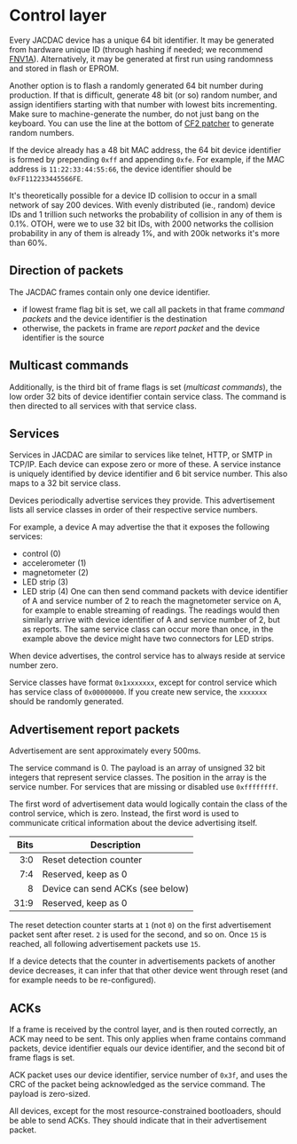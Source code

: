# Control layer

Every JACDAC device has a unique 64 bit identifier.
It may be generated from hardware unique ID (through hashing if needed;
we recommend [FNV1A](https://tools.ietf.org/html/draft-eastlake-fnv-14#section-3)).
Alternatively, it may be generated at first run using randomness and stored in flash or EPROM.

Another option is to flash a randomly generated 64 bit number during production.
If that is difficult, generate 48 bit (or so) random number, and assign identifiers
starting with that number with lowest bits incrementing.
Make sure to machine-generate the number, do not just bang on the keyboard.
You can use the line at the bottom of [CF2 patcher](https://microsoft.github.io/uf2/patcher/)
to generate random numbers.

If the device already has a 48 bit MAC address, the 64 bit device identifier is formed by prepending
`0xff` and appending `0xfe`. For example, if the MAC address is `11:22:33:44:55:66`, the device
identifier should be `0xFF112233445566FE`.

It's theoretically possible for a device ID collision to occur in a small network of say 200 devices.
With evenly distributed (ie., random) device IDs and 1 trillion such networks 
the probability of collision in any of them is 0.1%.
OTOH, were we to use 32 bit IDs, with 2000 networks the collision probability in any of them
is already 1%, and with 200k networks it's more than 60%.

## Direction of packets

The JACDAC frames contain only one device identifier.
* if lowest frame flag bit is set, we call all packets in that frame _command packets_ and the device identifier is the destination
* otherwise, the packets in frame are _report packet_ and the device identifier is the source

## Multicast commands

Additionally, is the third bit of frame flags is set (_multicast commands_),
the low order 32 bits of device identifier contain service class.
The command is then directed to all services with that service class.

## Services

Services in JACDAC are similar to services like telnet, HTTP, or SMTP in TCP/IP.
Each device can expose zero or more of these.
A service instance is uniquely identified by device identifier and 6 bit service number.
This also maps to a 32 bit service class.

Devices periodically advertise services they provide.
This advertisement lists all service classes in order of their respective service numbers.

For example, a device A may advertise the that it exposes the following services:
* control (0)
* accelerometer (1)
* magnetometer (2)
* LED strip (3)
* LED strip (4)
One can then send command packets with device identifier of A and service number of 2 to reach
the magnetometer service on A, for example to enable streaming of readings.
The readings would then similarly arrive with device identifier of A and service
number of 2, but as reports.
The same service class can occur more than once, in the example above the device might have
two connectors for LED strips.

When device advertises, the control service has to always reside at service number zero.

Service classes have format `0x1xxxxxxx`, except for control service which has service class of `0x00000000`.
If you create new service, the `xxxxxxx` should be randomly generated.

## Advertisement report packets

Advertisement are sent approximately every 500ms.

The service command is 0.
The payload is an array of unsigned 32 bit integers that represent service classes.
The position in the array is the service number.
For services that are missing or disabled use `0xffffffff`.

The first word of advertisement data would logically contain the class of the control
service, which is zero.
Instead, the first word is used to communicate critical information about the device
advertising itself.

| Bits  | Description
|------:| ------------------------------------
|   3:0 | Reset detection counter
|   7:4 | Reserved, keep as 0
|     8 | Device can send ACKs (see below)
|  31:9 | Reserved, keep as 0

The reset detection counter starts at `1` (not `0`) on the first advertisement packet
sent after reset. 
`2` is used for the second, and so on.
Once `15` is reached, all following advertisement packets use `15`.

If a device detects that the counter in advertisements packets of another device
decreases, it can infer that that other device went through reset
(and for example needs to be re-configured).


## ACKs

If a frame is received by the control layer, and is then routed correctly,
an ACK may need to be sent.
This only applies when frame contains command packets,
device identifier equals our device identifier,
and the second bit of frame flags is set.

ACK packet uses our device identifier, service number of `0x3f`,
and uses the CRC of the packet being acknowledged as the service command.
The payload is zero-sized.

All devices, except for the most resource-constrained bootloaders,
should be able to send ACKs.
They should indicate that in their advertisement packet.